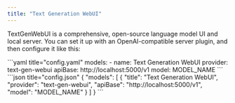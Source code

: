 ```yaml
---
title: "Text Generation WebUI"
---
```


TextGenWebUI is a comprehensive, open-source language model UI and local server. You can set it up with an OpenAI-compatible server plugin, and then configure it like this:

<Tabs>
    <Tab title="YAML">
    ```yaml title="config.yaml"
    models:
      - name: Text Generation WebUI
        provider: text-gen-webui
        apiBase: http://localhost:5000/v1
        model: MODEL_NAME
    ```
    </Tab>
    <Tab title="JSON">
    ```json title="config.json"
    {
      "models": [
        {
          "title": "Text Generation WebUI",
          "provider": "text-gen-webui",
          "apiBase": "http://localhost:5000/v1",
          "model": "MODEL_NAME"
        }
      ]
    }
    ```
    </Tab>
</Tabs>
